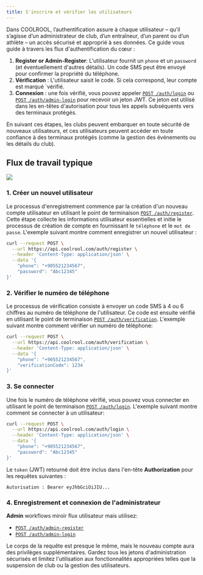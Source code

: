 ```yaml
---
title: S'inscrire et vérifier les utilisateurs
---
```


Dans COOLROOL, l’authentification assure à chaque utilisateur – qu’il s’agisse d’un administrateur de club, d’un entraîneur, d’un parent ou d’un athlète – un accès sécurisé et approprié à ses données. Ce guide vous guide à travers les flux d'authentification du cœur :

1. **Register or Admin-Register**: L'utilisateur fournit un `phone` et un `password` (et éventuellement d'autres détails). Un code SMS peut être envoyé pour confirmer la propriété du téléphone.  
2. **Vérification** : L'utilisateur saisit le code. Si cela correspond, leur compte est marqué \`vérifié.  
3. **Connexion** : une fois vérifié, vous pouvez appeler [`POST /auth/login`](/reference/endpoints/auth-controller-login) ou [`POST /auth/admin-login`](/reference/endpoints/auth-controller-admin-login) pour recevoir un jeton JWT. Ce jeton est utilisé dans les en-têtes d'autorisation pour tous les appels subséquents vers des terminaux protégés.

En suivant ces étapes, les clubs peuvent embarquer en toute sécurité de nouveaux utilisateurs, et ces utilisateurs peuvent accéder en toute confiance à des terminaux protégés (comme la gestion des événements ou les détails du club).

## Flux de travail typique

<Image src="/media/register-users-api-flow.svg"/>

### 1. Créer un nouvel utilisateur

Le processus d'enregistrement commence par la création d'un nouveau compte utilisateur en utilisant le point de terminaison [`POST /auth/register`](/reference/endpoints/auth-controller-register). Cette étape collecte les informations utilisateur essentielles et initie le processus de création de compte en fournissant le `téléphone` et le `mot de passe`. L'exemple suivant montre comment enregistrer un nouvel utilisateur :

```bash
curl --request POST \
  --url https://api.coolrool.com/auth/register \
  --header 'Content-Type: application/json' \
  --data '{
    "phone": "+905521234567",
    "password": "Abc12345"
}'
```

### 2. Vérifier le numéro de téléphone

Le processus de vérification consiste à envoyer un code SMS à 4 ou 6 chiffres au numéro de téléphone de l'utilisateur. Ce code est ensuite vérifié en utilisant le point de terminaison [`POST /auth/verification`](/reference/endpoints/auth-controller-user-verification). L'exemple suivant montre comment vérifier un numéro de téléphone:

```bash
curl --request POST \
  --url https://api.coolrool.com/auth/verification \
  --header 'Content-Type: application/json' \
  --data '{
    "phone": "+905521234567",
    "verificationCode": 1234
}'
```

### 3. Se connecter

Une fois le numéro de téléphone vérifié, vous pouvez vous connecter en utilisant le point de terminaison [`POST /auth/login`](/reference/endpoints/auth-controller-login). L'exemple suivant montre comment se connecter à un utilisateur:

```bash
curl --request POST \
  --url https://api.coolrool.com/auth/login \
  --header 'Content-Type: application/json' \
  --data '{
    "phone": "+905521234567",
    "password": "Abc12345"
}'
```

Le `token` (JWT) retourné doit être inclus dans l'en-tête **Authorization** pour les requêtes suivantes :

```
Autorisation : Bearer eyJhbGciOiJIU...
```

### 4. Enregistrement et connexion de l'administrateur

**Admin** workflows miroir flux utilisateur mais utilisez:

- [`POST /auth/admin-register`](/reference/endpoints/auth-controller-admin-register)  
- [`POST /auth/admin-login`](/reference/endpoints/auth-controller-admin-login)  

Le corps de la requête est presque le même, mais le nouveau compte aura des privilèges supplémentaires. Gardez tous les jetons d'administration sécurisés et limitez l'utilisation aux fonctionnalités appropriées telles que la suspension de club ou la gestion des utilisateurs.
